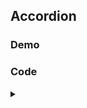 
## Accordion

### Demo

<div className="demo flex-col-center">

  <AccordionDemo />

</div>

### Code

<details>
<summary></summary>


```tsx
import * as React from 'react'
import * as AccordionPrimitive from '@radix-ui/react-accordion'

import { cn } from '../../lib/utils'

const Accordion = AccordionPrimitive.Root

const AccordionItem = React.forwardRef<
  React.ElementRef<typeof AccordionPrimitive.Item>,
  React.ComponentPropsWithoutRef<typeof AccordionPrimitive.Item>
>(({ className, ...props }, ref) => (
  <AccordionPrimitive.Item ref={ref} className={cn('border-b', className)} {...props} />
))
AccordionItem.displayName = 'AccordionItem'

const AccordionTrigger = React.forwardRef<
  React.ElementRef<typeof AccordionPrimitive.Trigger>,
  React.ComponentPropsWithoutRef<typeof AccordionPrimitive.Trigger>
>(({ className, children, ...props }, ref) => (
  <AccordionPrimitive.Header className="flex">
    <AccordionPrimitive.Trigger
      ref={ref}
      className={cn(
        'flex flex-1 items-center justify-between py-4 font-medium transition-all hover:underline [&[data-state=open]>span]:rotate-180',
        className
      )}
      {...props}
    >
      {children}
      <span className="i-lucide:chevron-down flex h-4 w-4 transition-transform duration-200" />
    </AccordionPrimitive.Trigger>
  </AccordionPrimitive.Header>
))
AccordionTrigger.displayName = AccordionPrimitive.Trigger.displayName

const AccordionContent = React.forwardRef<
  React.ElementRef<typeof AccordionPrimitive.Content>,
  React.ComponentPropsWithoutRef<typeof AccordionPrimitive.Content>
>(({ className, children, ...props }, ref) => (
  <AccordionPrimitive.Content
    ref={ref}
    className={cn(
      'overflow-hidden text-sm transition-all data-[state=closed]:accordion-up data-[state=open]:accordion-down',
      className
    )}
    {...props}
  >
    <div className="pb-4 pt-0">{children}</div>
  </AccordionPrimitive.Content>
))
AccordionContent.displayName = AccordionPrimitive.Content.displayName

export { Accordion, AccordionItem, AccordionTrigger, AccordionContent }
```

</details>